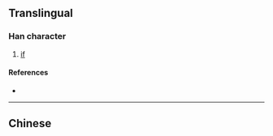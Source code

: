 {{character info/new}}
{{also|儻}}
==Translingual==

===Han character===
{{Han char|rn=9|rad=人|as=10|sn=12|four=|canj=OFBU|ids=⿰亻党}}

# [[if]]

====References====
* {{Han ref|kx=0114.051|hdz=10202.160|uh=50A5|ud=20645}}

----

==Chinese==
{{zh-see|儻}}